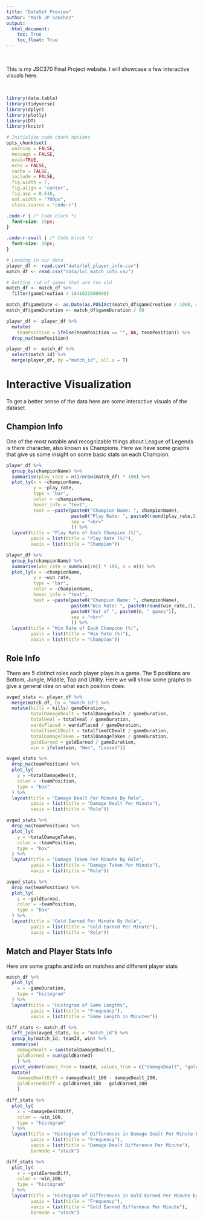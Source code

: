```yaml
---
title: "DataSet Preview"
author: "Mark JP Sanchez"
output: 
  html_document:
    toc: True
    toc_float: True
---
```


<br>

This is my JSC370 Final Project website. I will showcase a few interactive visuals here.

<br>

```r

library(data.table)
library(tidyverse)
library(dplyr)
library(plotly)
library(DT)
library(knitr)

# Initialize code chunk options
opts_chunk$set(
  warning = FALSE,
  message = FALSE,
  eval=TRUE,
  echo = FALSE,
  cache = FALSE,
  include = FALSE,
  fig.width = 7, 
  fig.align = 'center',
  fig.asp = 0.618,
  out.width = "700px",
  class.source = "code-r")
```

```css
.code-r { /* Code block */
  font-size: 15px;
}

.code-r-small { /* Code block */
  font-size: 10px;
}
```


```r
# Loading in our data
player_df <- read.csv("data/lol_player_info.csv")
match_df <- read.csv("data/lol_match_info.csv")

# Getting rid of games that are too old
match_df <- match_df %>%
  filter(gameCreation > 1641621600000)

match_df$gameDate <- as.Date(as.POSIXct(match_df$gameCreation / 1000, origin="1970-01-01"))
match_df$gameDuration <- match_df$gameDuration / 60

player_df <- player_df %>%
  mutate(
    teamPosition = ifelse(teamPosition == "", NA, teamPosition)) %>%
  drop_na(teamPosition)

player_df <- match_df %>%
  select(match_id) %>%
  merge(player_df, by ="match_id", all.x = T)
```

# Interactive Visualization

To get a better sense of the data here are some interactive visuals of the dataset

## Champion Info

One of the most notable and recognizable things about League of Legends is there character, also known as Champions. Here we have some graphs that give us some insight on some basic stats on each Champion.

```r

player_df %>%
  group_by(championName) %>%
  summarise(play_rate = n()/nrow(match_df) * 100) %>%
  plot_ly(x = ~championName,
          y = ~play_rate,
          type = "bar",
          color = ~championName,
          hover_info = "text",
          text = ~paste(paste0("Champion Name: ", championName),
                        paste0("Play Rate: ", paste0(round(play_rate,2), "%")),
                        sep = "<br>"
                        )) %>%
  layout(title = "Play Rate of Each Champion (%)",
         yaxis = list(title = "Play Rate (%)"),
         xaxis = list(title = "Champion"))
```

```r

player_df %>%
  group_by(championName) %>%
  summarise(win_rate = sum(win)/n() * 100, n = n()) %>%
  plot_ly(x = ~championName,
          y = ~win_rate,
          type = "bar",
          color = ~championName,
          hover_info = "text",
          text = ~paste(paste0("Champion Name: ", championName),
                        paste0("Win Rate: ", paste0(round(win_rate,2), "%")),
                        paste0("Out of ", paste0(n, " games")),
                        sep = "<br>"
                        )) %>%
  layout(title = "Win Rate of Each Champion (%)",
         yaxis = list(title = "Win Rate (%)"),
         xaxis = list(title = "Champion"))
```

## Role Info

There are 5 distinct roles each player plays in a game. The 5 positions are Bottom, Jungle, Middle, Top and Utility. Here we will show some graphs to give a general idea on what each position does.

```r
avged_stats <- player_df %>%
  merge(match_df, by = "match_id") %>%
  mutate(kills = kills/ gameDuration,
         totalDamageDealt = totalDamageDealt / gameDuration,
         totalHeal = totalHeal / gameDuration,
         wardsPlaced = wardsPlaced / gameDuration,
         totalTimeCCDealt = totalTimeCCDealt / gameDuration,
         totalDamageTaken = totalDamageTaken / gameDuration,
         goldEarned = goldEarned / gameDuration,
         win = ifelse(win, "Won", "Lossed"))

avged_stats %>%
  drop_na(teamPosition) %>%
  plot_ly(
    y = ~totalDamageDealt,
    color = ~teamPosition,
    type = "box"
  ) %>%
  layout(title = "Damage Dealt Per Minute By Role",
         yaxis = list(title = "Damage Dealt Per Minute"),
         xaxis = list(title = "Role"))
```

```r
avged_stats %>%
  drop_na(teamPosition) %>%
  plot_ly(
    y = ~totalDamageTaken,
    color = ~teamPosition,
    type = "box"
  ) %>%
  layout(title = "Damage Taken Per Minute By Role",
         yaxis = list(title = "Damage Taken Per Minute"),
         xaxis = list(title = "Role"))
```

```r
avged_stats %>%
  drop_na(teamPosition) %>%
  plot_ly(
    y = ~goldEarned,
    color = ~teamPosition,
    type = "box"
  ) %>%
  layout(title = "Gold Earned Per Minute By Role",
         yaxis = list(title = "Gold Earned Per Minute"),
         xaxis = list(title = "Role"))
```

## Match and Player Stats Info

Here are some graphs and info on matches and different player stats

```r
match_df %>%
  plot_ly(
    x = ~gameDuration,
    type = "histogram"
  ) %>%
  layout(title = "Histogram of Game Lengths",
         yaxis = list(title = "Frequency"),
         xaxis = list(title = "Game Length in Minutes"))
```

```r
diff_stats <- match_df %>%
  left_join(avged_stats, by = "match_id") %>%
  group_by(match_id, teamId, win) %>%
  summarise(
    damageDealt = sum(totalDamageDealt),
    goldEarned = sum(goldEarned)
    ) %>%
  pivot_wider(names_from = teamId, values_from = c("damageDealt", "goldEarned", "win")) %>%
  mutate(
    damageDealtDiff = damageDealt_100 - damageDealt_200,
    goldEarnedDiff = goldEarned_100 - goldEarned_200
    )

diff_stats %>%
  plot_ly(
    x = ~damageDealtDiff,
    color = ~win_100,
    type = "histogram"
  ) %>%
  layout(title = "Histogram of Differences in Damage Dealt Per Minute by Win/Loss",
         yaxis = list(title = "Frequency"),
         xaxis = list(title = "Damage Dealt Difference Per Minute"),
         barmode = "stack")
```

```r
diff_stats %>%
  plot_ly(
    x = ~goldEarnedDiff,
    color = ~win_100,
    type = "histogram"
  ) %>%
  layout(title = "Histogram of Differences in Gold Earned Per Minute by Win/Loss",
         yaxis = list(title = "Frequency"),
         xaxis = list(title = "Gold Earned Difference Per Minute"),
         barmode = "stack")
```
